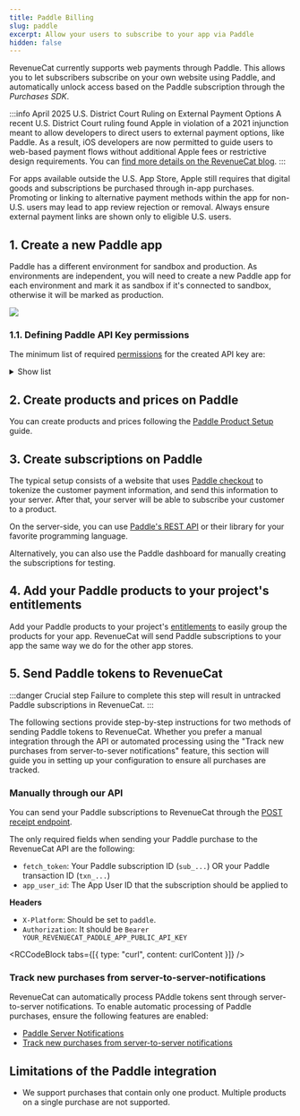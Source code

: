 ```yaml
---
title: Paddle Billing
slug: paddle
excerpt: Allow your users to subscribe to your app via Paddle
hidden: false
---
```


RevenueCat currently supports web payments through Paddle. This allows you to let subscribers subscribe on your own website using Paddle, and automatically unlock access based on the Paddle subscription through the _Purchases SDK_.

:::info April 2025 U.S. District Court Ruling on External Payment Options
A recent U.S. District Court ruling found Apple in violation of a 2021 injunction meant to allow developers to direct users to external payment options, like Paddle. As a result, iOS developers are now permitted to guide users to web-based payment flows without additional Apple fees or restrictive design requirements. You can [find more details on the RevenueCat blog](https://revenuecat.com/blog/growth/introducing-web-paywall-buttons).
:::

For apps available outside the U.S. App Store, Apple still requires that digital goods and subscriptions be purchased through in-app purchases. Promoting or linking to alternative payment methods within the app for non-U.S. users may lead to app review rejection or removal. Always ensure external payment links are shown only to eligible U.S. users.

## 1. Create a new Paddle app

Paddle has a different environment for sandbox and production. As environments are independent, you will need to create a new Paddle app for each environment and mark it as sandbox if it's connected to sandbox, otherwise it will be marked as production.

![](/images/paddle/new-app.png)

### 1.1. Defining Paddle API Key permissions

The minimum list of required [permissions](https://developer.paddle.com/api-reference/about/permissions) for the created API key are:

<details>
  <summary>Show list</summary>- `product.read` - `price.read` - `discount.read`
  - `customer.read` - `address.read` - `business.read` - `payment_method.read` -
  `transaction.read` - `subscription.read` - `adjustment.read` -
  `notification.read` - `notification_setting.read` -
  `notification_setting.write`
</details>

## 2. Create products and prices on Paddle

You can create products and prices following the [Paddle Product Setup](/getting-started/entitlements/paddle-products) guide.

## 3. Create subscriptions on Paddle

The typical setup consists of a website that uses [Paddle checkout](https://developer.paddle.com/concepts/sell/self-serve-checkout) to tokenize the customer payment information, and send this information to your server. After that, your server will be able to subscribe your customer to a product.

On the server-side, you can use [Paddle's REST API](https://developer.paddle.com/api-reference/overview) or their library for your favorite programming language.

Alternatively, you can also use the Paddle dashboard for manually creating the subscriptions for testing.

## 4. Add your Paddle products to your project's entitlements

Add your Paddle products to your project's [entitlements](/getting-started/entitlements) to easily group the products for your app. RevenueCat will send Paddle subscriptions to your app the same way we do for the other app stores.

## 5. Send Paddle tokens to RevenueCat

:::danger Crucial step
Failure to complete this step will result in untracked Paddle subscriptions in RevenueCat.
:::

The following sections provide step-by-step instructions for two methods of sending Paddle tokens to RevenueCat. Whether you prefer a manual integration through the API or automated processing using the "Track new purchases from server-to-sever notifications" feature, this section will guide you in setting up your configuration to ensure all purchases are tracked.

### Manually through our API

You can send your Paddle subscriptions to RevenueCat through the [POST receipt endpoint](/migrating-to-revenuecat/migrating-existing-subscriptions/receipt-imports).

The only required fields when sending your Paddle purchase to the RevenueCat API are the following:

- `fetch_token`: Your Paddle subscription ID (`sub_...`) OR your Paddle transaction ID (`txn_...`)
- `app_user_id`: The App User ID that the subscription should be applied to

**Headers**

- `X-Platform`: Should be set to `paddle`.
- `Authorization`: It should be `Bearer YOUR_REVENUECAT_PADDLE_APP_PUBLIC_API_KEY`


<RCCodeBlock tabs={[{ type: "curl", content: curlContent }]} />

### Track new purchases from server-to-server-notifications

RevenueCat can automatically process PAddle tokens sent through server-to-server notifications. To enable automatic processing of Paddle purchases, ensure the following features are enabled:

- [Paddle Server Notifications](/platform-resources/server-notifications/paddle-server-notifications)
- [Track new purchases from server-to-server notifications](/platform-resources/server-notifications/paddle-server-notifications#tracking-new-purchases-using-paddle-server-notifications)

## Limitations of the Paddle integration

- We support purchases that contain only one product. Multiple products on a single purchase are not supported.
